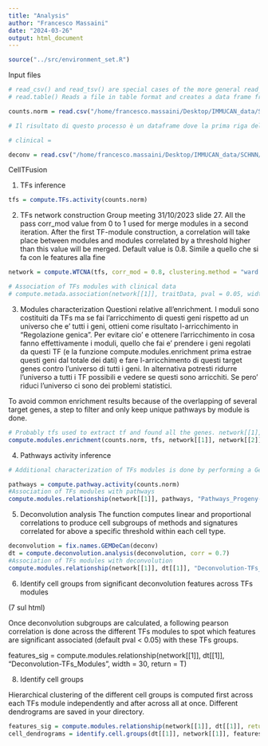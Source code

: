 ```yaml
---
title: "Analysis"
author: "Francesco Massaini"
date: "2024-03-26"
output: html_document
---
```


```r
source("../src/environment_set.R")
```

Input files
```r
# read_csv() and read_tsv() are special cases of the more general read_delim()
# read.table() Reads a file in table format and creates a data frame from it, with cases corresponding to lines and variables to fields in the file.

counts.norm = read.csv("/home/francesco.massaini/Desktop/IMMUCAN_data/SCHNN/02_TPM/Mounim/SCCHN_IMMUcan_tpm_080424.csv", row.names = 1)

# Il risultato di questo processo è un dataframe dove la prima riga del file originale diventa l'insieme dei nomi delle colonne, e i valori nella prima colonna del file diventano i nomi delle righe del dataframe, facilitando l'accesso e la manipolazione dei dati in analisi successive.

# clinical =

deconv = read.csv("/home/francesco.massaini/Desktop/IMMUCAN_data/SCHNN/03_Deconvolution/Mounim/all_deconvolution_SCHNN_IMMUcan_tpm_080424.csv", row.names = 1) 
```

CellTFusion

1. TFs inference
```r
tfs = compute.TFs.activity(counts.norm)
```

2. TFs network construction
Group meeting 31/10/2023 slide 27. All the pass
corr_mod value from 0 to 1 used for merge modules in a second
iteration. After the first TF-module construction, a correlation
will take place between modules and modules correlated by a
threshold higher than this value will be merged. Default value
is 0.8. Simile a quello che si fa con le features alla fine 
```r
network = compute.WTCNA(tfs, corr_mod = 0.8, clustering.method = "ward.D2") # Soft_Threshold file is in usr_projects/Results

# Association of TFs modules with clinical data
# compute.metada.association(network[[1]], traitData, pval = 0.05, width = 10) 
```

3. Modules characterization
Questioni relative all'enrichment. I moduli sono costituiti da TFs ma se fai l'arricchimento di questi geni rispetto ad un universo che e' tutti i geni, ottieni come risultato l-arricchimento in "Regolazione genica". 
Per evitare cio' e ottenere l'arricchimento in cosa fanno effettivamente i moduli, quello che fai e' prendere i geni regolati da questi TF (e la funzione compute.modules.enrichment prima estrae questi geni dal totale dei dati) e fare l-arricchimento di questi target genes contro l'universo di tutti i geni. 
In alternativa potresti ridurre l'universo a tutti i TF possibili e vedere se questi sono arricchiti. Se pero' riduci l'universo ci sono dei problemi statistici.

To avoid common enrichment results
because of the overlapping of several target genes, a step to filter and only keep unique pathways by
module is done.

```r
# Probably tfs used to extract tf and found all the genes. network[[1]] e' la matrice con tutti i moduli per i vari samples e network[[2]] e' una lista di caratteri che corrispondono a quale TF corrisponde a quele modulo
compute.modules.enrichment(counts.norm, tfs, network[[1]], network[[2]])
```

4. Pathways activity inference
```r


# Additional characterization of TFs modules is done by performing a Gene Set Variation Analysis (GSVA) using Progeny and Hallmarks signatures from MsigDB.

pathways = compute.pathway.activity(counts.norm)
#Association of TFs modules with pathways
compute.modules.relationship(network[[1]], pathways, "Pathways_Progeny-TFs_Modules", width = 15)
```

5. Deconvolution analysis
The function computes linear and proportional correlations to produce cell subgroups of methods and
signatures correlated for above a specific threshold within each cell type.
```r
deconvolution = fix.names.GEMDeCan(deconv)
dt = compute.deconvolution.analysis(deconvolution, corr = 0.7)
#Association of TFs modules with deconvolution 
compute.modules.relationship(network[[1]], dt[[1]], "Deconvolution-TFs_Modules", vertical = T, height = 30, width = 10, pval = 0.1)
```

6. Identify cell groups from significant deconvolution features across TFs modules

(7 sul html)

Once deconvolution subgroups are calculated, a following pearson correlation is done across the different TFs modules to spot which features are significant associated (default pval < 0.05) with these TFs groups.

features_sig = compute.modules.relationship(network[[1]], dt[[1]], "Deconvolution-TFs_Modules", width = 30, return = T)


8. Identify cell groups

Hierarchical clustering of the different cell groups is computed first across each TFs module independently and after across all at once. Different dendrograms are saved in your directory.


```r
features_sig = compute.modules.relationship(network[[1]], dt[[1]], return = T) # 7 html Ripetuto mi sa 
cell_dendrograms = identify.cell.groups(dt[[1]], network[[1]], features_sig, height = 20) # 8 html 
```